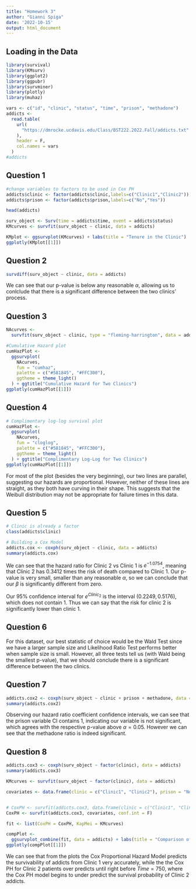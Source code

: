 ```yaml
---
title: "Homework 3"
author: "Gianni Spiga"
date: '2022-10-15'
output: html_document
---
```


## Loading in the Data

```r
library(survival)
library(KMsurv)
library(ggplot2)
library(ggpubr)
library(survminer)
library(plotly)
library(muhaz)
```



```r
vars <- c("id", "clinic", "status", "time", "prison", "methadone")
addicts <-
  read.table(
    url(
      "https://dmrocke.ucdavis.edu/Class/BST222.2022.Fall/addicts.txt"
    ),
    header = F,
    col.names = vars
  )
#addicts
```

## Question 1 

```r
#change variables to factors to be used in Cox PH
addicts$clinic <- factor(addicts$clinic,labels=c("Clinic1","Clinic2"))
addicts$prison <- factor(addicts$prison,labels=c("No","Yes"))

head(addicts)

surv_object <- Surv(time = addicts$time, event = addicts$status)
KMcurves <- survfit(surv_object ~ clinic, data = addicts)

KMplot <- ggsurvplot(KMcurves) + labs(title = "Tenure in the Clinic")
ggplotly(KMplot[[1]])
```

## Question 2

```r
survdiff(surv_object ~ clinic, data = addicts)
```

We can see that our p-value is below any reasonable $\alpha$, allowing us to conlclude that there is a significant difference between the two clinics' process.

## Question 3

```r
NAcurves <-
  survfit(surv_object ~ clinic, type = "fleming-harrington", data = addicts)

#Cumulative Hazard plot
cumHazPlot <-
  ggsurvplot(
    NAcurves,
    fun = "cumhaz",
    palette = c("#581845", "#FFC300"),
    ggtheme = theme_light()
  ) + ggtitle("Cumulative Hazard for Two Clinics")
ggplotly(cumHazPlot[[1]])

```

## Question 4

```r
# Complimentary log-log survival plot
cumHazPlot <-
  ggsurvplot(
    NAcurves,
    fun = "cloglog",
    palette = c("#581845", "#FFC300"),
    ggtheme = theme_light()
  ) + ggtitle("Complimentary Log-Log for Two Clinics") 
ggplotly(cumHazPlot[[1]])

```

For most of the plot (besides the very beginning), our two lines are parallel, suggesting our hazards are proportional. However, neither of these lines are straight, as they both have curving in their shape. This suggests that the Weibull distribution may not be appropriate for failure times in this data. 

## Question 5

```r
# Clinic is already a factor
class(addicts$clinic)

# Building a Cox Model
addicts.cox <- coxph(surv_object ~ clinic, data = addicts)
summary(addicts.cox)
```

We can see that the hazard ratio for Clinic 2 vs Clinic 1 is $e^{-1.0754}$, meaning that Clinic 2 has $0.3412$ times the risk of death compared to Clinic 1. Our p-value is very small, smaller than any reasonable $\alpha$, so we can conclude that our $\beta$ is significantly different from zero. 

Our 95% confidence interval for $e^{Clinic_2}$ is the interval $(0.2249, 0.5176)$, which does not contain 1. Thus we can say that the risk for clinic 2 is significantly lower than clinic 1. 

## Question 6

For this dataset, our best statistic of choice would be the Wald Test since we have a larger sample size and Likelihood Ratio Test performs better when sample size is small. However, all three tests tell us (with Wald being the smallest p-value), that we should conclude there is a significant difference between the two clinics. 

## Question 7

```r
addicts.cox2 <- coxph(surv_object ~ clinic + prison + methadone, data = addicts)
summary(addicts.cox2)

```
Observing our hazard ratio coefficient confidence intervals, we can see that the prison variable CI contains 1, indicating our variable is not significant, which agrees with the respective p-value above $\alpha = 0.05$. However we can see that the methadone ratio is indeed significant. 

## Question 8

```r
addicts.cox3 <- coxph(surv_object ~ factor(clinic), data = addicts)
summary(addicts.cox3)

KMcurves <- survfit(surv_object ~ factor(clinic), data = addicts)

covariates <- data.frame(clinic = c("Clinic1", "Clinic2"), prison = "No", methadone = "65")


# CoxPH <- survfit(addicts.cox3, data.frame(clinic = c("Clinic1", "Clinic2")), conf.int = F)
CoxPH <- survfit(addicts.cox3, covariates, conf.int = F)

fit <- list(CoxPH = CoxPH, KapMei = KMcurves)

compPlot <-
  ggsurvplot_combine(fit, data = addicts) + labs(title = "Comparison of Cox PH Curves to Kaplan-Meier with No Prison and Methadone at 65")
ggplotly(compPlot[[1]])

```

We can see that from the plots the Cox Proportional Hazard Model predicts the survivability of addicts from Clinic 1 very accurately, while the the Cox PH for Clinic 2 patients over predicts until right before $Time = 750$, where the Cox PH model begins to under predict the survival probability of Clinic 2 addicts. 